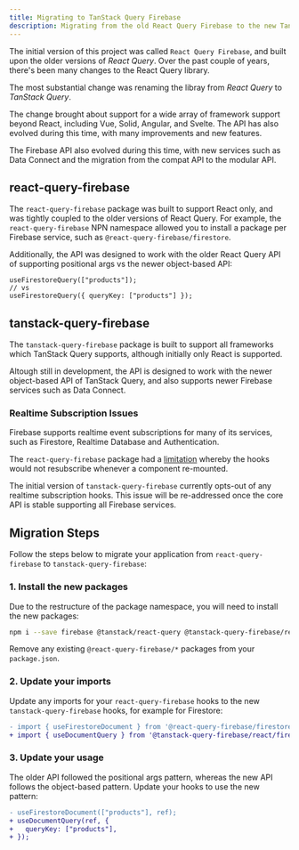 ```yaml
---
title: Migrating to TanStack Query Firebase
description: Migrating from the old React Query Firebase to the new TanStack Query Firebase.
---
```


The initial version of this project was called `React Query Firebase`, and built upon the
older versions of *React Query*. Over the past couple of years, there's been many changes
to the React Query library. 

The most substantial change was renaming the libray from *React Query* to *TanStack Query*.

The change brought about support for a wide array of framework support beyond React, including
Vue, Solid, Angular, and Svelte. The API has also evolved during this time, with many improvements
and new features.

The Firebase API also evolved during this time, with new services such as Data Connect and the migration 
from the compat API to the modular API.

## react-query-firebase

The `react-query-firebase` package was built to support React only, and was tightly coupled to
the older versions of React Query. For example, the `react-query-firebase` NPN namespace allowed you
to install a package per Firebase service, such as `@react-query-firebase/firestore`.

Additionally, the API was designed to work with the older React Query API of supporting positional args 
vs the newer object-based API:

```tsx
useFirestoreQuery(["products"]);
// vs
useFirestoreQuery({ queryKey: ["products"] });
```

## tanstack-query-firebase

The `tanstack-query-firebase` package is built to support all frameworks which TanStack Query supports,
although initially only React is supported.

Altough still in development, the API is designed to work with the newer object-based API of TanStack Query,
and also supports newer Firebase services such as Data Connect.

### Realtime Subscription Issues

Firebase supports realtime event subscriptions for many of its services, such as Firestore, Realtime Database and
Authentication.

The `react-query-firebase` package had a [limitation](https://github.com/invertase/tanstack-query-firebase/issues/25) whereby the hooks
would not resubscribe whenever a component re-mounted.

The initial version of `tanstack-query-firebase` currently opts-out of any realtime subscription hooks. This issue will be re-addressed
once the core API is stable supporting all Firebase services.

## Migration Steps

Follow the steps below to migrate your application from `react-query-firebase` to `tanstack-query-firebase`:

### 1. Install the new packages

Due to the restructure of the package namespace, you will need to install the new packages:

```bash
npm i --save firebase @tanstack/react-query @tanstack-query-firebase/react
```

Remove any existing `@react-query-firebase/*` packages from your `package.json`.

### 2. Update your imports

Update any imports for your `react-query-firebase` hooks to the new `tanstack-query-firebase` hooks, for example for Firestore:

```diff
- import { useFirestoreDocument } from '@react-query-firebase/firestore';
+ import { useDocumentQuery } from '@tanstack-query-firebase/react/firestore';
```

### 3. Update your usage

The older API followed the positional args pattern, whereas the new API follows the object-based pattern. Update your hooks to use the new pattern:

```diff
- useFirestoreDocument(["products"], ref);
+ useDocumentQuery(ref, {
+   queryKey: ["products"],
+ });
```
